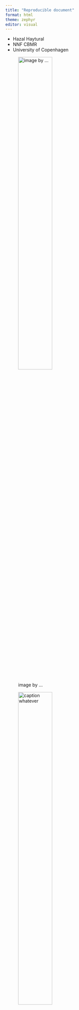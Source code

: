 ```yaml
---
title: "Reproducible document"
format: html
theme: zephyr
editor: visual
---
```


-   Hazal Haytural
-   NNF CBMR
-   University of Copenhagen\

![image by ...](image/image.png){width="50%" height="50%"}

![caption whatever](image/image.png){#fig-kitten width="50%" height="50%"}

cute kitten in @fig-kitten

# Introduction

this is **introduction**.

# Methods and Results

here we show **method and results**.

## Analysis

here ***analysis*** is shown. *a simple code can be found below.*

```r
2 + 5
```

# Discussion

here is **discussion**.

```r
#| message: FALSE
#| warning: FALSE

library(tidyverse)
library(NHANES)

nhanes_small <- read_csv(here::here("data/nhanes_small.csv"))
```

```r
nhanes_small

nhanes_small <- nhanes_small %>% select(age, sex, bmi, diabetes, phys_active, bp_sys_ave, bp_dia_ave, education)

nhanes_small
```

# Table of results

```r
#| message: FALSE
#| warning: FALSE

nhanes_small %>%
  filter(!is.na(diabetes)) %>%
  group_by(diabetes, education) %>%
  summarise(
    mean_age = mean(age, na.rm = T),
    mean_bmi = mean(bmi, na.rm = T)
  ) %>%
  ungroup() %>%
  knitr::kable(caption = "mean values of age and bmi")
```

# Exercise 8.6 - Prettier table

```r
#| echo: FALSE

nhanes_small %>%
  filter(!is.na(diabetes)) %>%
  group_by(diabetes, education) %>%
  summarise(
    mean_age = mean(age, na.rm = T),
    mean_bmi = mean(bmi, na.rm = T)
  ) %>%
  ungroup() %>%
  mutate(
    mean_age = round(mean_age, 1),
    mean_bmi = round(mean_bmi, 1),
    education = str_to_sentence(education)
  ) %>%
  rename(
    "Diabetes Status" = diabetes,
    "Education" = education,
    "Mean Age" = mean_age,
    "Mean BMI" = mean_bmi
  ) %>%
  knitr::kable(caption = "Mean values of age and BMI for each education and diabetes status")
```

# Exercises
### 9.3.1 - one continuous variable

```r
#| fig-cap: "Distribution of BMI"
#| label: fig-bmi-histo
#| message: FALSE


nhanes_small %>%
  ggplot(aes(bmi)) +
  geom_histogram(na.rm = T)


nhanes_small %>%
  filter(bmi <= 60) %>%
  ggplot(aes(bmi)) +
  geom_histogram(na.rm = T)
```

### 9.3.2 - one discrete variable

```r
nhanes_small %>%
  ggplot(aes(education)) +
  geom_bar()


nhanes_small %>%
  ggplot(aes(diabetes)) +
  geom_bar()
```

in these categorical variables, you cannot use na.rm = T, instead you need to filter it!

```r
#| fig-cap: "Distribution of Education status and Diabetes status"
#| label: fig-diabetes-education
#| fig-subcap:
#| - "Number of those with different education"
#| - "Number of those with or without diabetes"
#| layout-ncol: 2



nhanes_small %>%
  filter(!is.na(education)) %>%
  ggplot(aes(education)) +
  geom_bar()

nhanes_small %>%
  filter(!is.na(diabetes)) %>%
  ggplot(aes(diabetes)) +
  geom_bar()
```

### 9.4.1 - plotting two continuous variables 

```r
nhanes_small %>%
  ggplot(aes(bmi, bp_sys_ave)) +
  geom_hex(na.rm = T) +
  geom_smooth(na.rm = T)
```

### 9.4.2 - plotting two discrete variables 

```r
nhanes_small %>%
  filter(!is.na(education), !is.na(diabetes)) %>%
  ggplot(aes(diabetes, fill = education)) +
  geom_bar()

nhanes_small %>%
  filter(!is.na(education), !is.na(diabetes)) %>%
  ggplot(aes(diabetes, fill = education)) +
  geom_bar(position = position_dodge())
```

### 9.4.3. discrete and continous variables

```r
nhanes_small %>%
  filter(!is.na(diabetes), bmi <= 60) %>%
  ggplot(aes(diabetes, bmi)) +
  geom_violin(na.rm = T)
```


### 9.5 exercise to make plots with one or two variables 

#### EX1 
```r
library(NHANES)
nhanes_exercise <- NHANES %>%
  rename_with(snakecase::to_snake_case) %>%
  rename(sex = gender)

nhanes_exercise
```

#### EX2
to show the distribution of age (participant’s age at collection) and diabetes_age (age of diabetes diagnosis) in two separate, side-by-side plots, but inside one code chunk
```r
#| fig-cap: "Distribution of age and age at diabetes diagnosis"
#| label: fig-distri-age-diabetesage
#| fig-subcap:
#| - "Distribution of age"
#| - "Distribution of age at diabetes diagnosis"
#| layout-ncol: 2


nhanes_exercise %>%
  ggplot(aes(age)) +
  geom_density(na.rm = T)

nhanes_exercise %>%
  ggplot(aes(diabetes_age)) +
  geom_density(na.rm = T)
```

#### EX3
to find out how many people there who currently smoke (smoke_now) and who are at or above the age or 20. What can you say about how many smoke in this age group? 
```r
#| fig-cap: "Distribution of smoker across age"
#| label: fig-dis-smokers-byage

nhanes_exercise %>%
  filter(!is.na(smoke_now), age >= 20) %>%
  ggplot(aes(smoke_now)) +
  geom_bar(na.rm = T)
```

#### EX4

Mean arterial pressure is a blood pressure measure used to determine the average pressure arteries experience through a typical cardiac cycle.

use geom_hex() and add another layer for geom_smooth() to find out how bmi (on the x-axis) relates to mean_arterial_pressure (on the y-axis). 
```r
#| fig-cap: "The relation between BMI and mean arterial pressure"
#| label: fig-bmi-mean-arterial-pressure

nhanes_exercise %>%
  mutate(mean_arterial_pressure = (bp_sys_ave + (2 * bp_dia_ave)) / 3) %>%
  ggplot(aes(bmi, mean_arterial_pressure)) +
  geom_hex(na.rm = T) +
  geom_smooth(na.rm = T)
```
